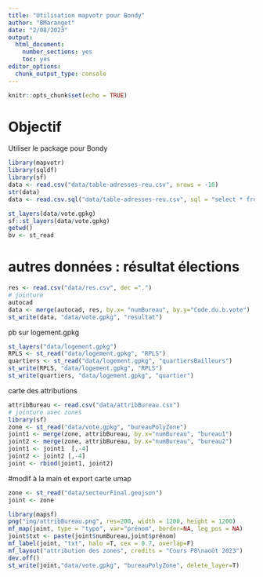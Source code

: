 ```yaml
---
title: "Utilisation mapvotr pour Bondy"
author: "BMaranget"
date: "2/08/2023"
output: 
  html_document: 
    number_sections: yes
    toc: yes
editor_options: 
  chunk_output_type: console
---
```


```r
knitr::opts_chunk$set(echo = TRUE)
```


# Objectif

Utiliser le package pour Bondy

```r
library(mapvotr)
library(sqldf)
library(sf)
data <- read.csv("data/table-adresses-reu.csv", nrows = -10)
str(data)
data <- read.csv.sql("data/table-adresses-reu.csv", sql = "select * from file where code_commune_ref = '93140' ")
```


```r
st_layers(data/vote.gpkg)
sf::st_layers(data/vote.gpkg)
getwd()
bv <- st_read
```



# autres données : résultat élections


```r
res <- read.csv("data/res.csv", dec =".")
# jointure
autocad
data <- merge(autocad, res, by.x= "numBureau", by.y="Code.du.b.vote")
st_write(data, "data/vote.gpkg", "resultat")
```


pb sur logement.gpkg

```r
st_layers("data/logement.gpkg")
RPLS <- st_read("data/logement.gpkg", "RPLS")
quartiers <- st_read("data/logement.gpkg", "quartiersBailleurs")
st_write(RPLS, "data/logement.gpkg", "RPLS")
st_write(quartiers, "data/logement.gpkg", "quartier")
```

carte des attributions

```r
attribBureau <- read.csv("data/attribBureau.csv")
# jointure avec zones 
library(sf)
zone <- st_read("data/vote.gpkg", "bureauPolyZone")
joint1 <- merge(zone, attribBureau, by.x="numBureau", "bureau1")
joint2 <- merge(zone, attribBureau, by.x="numBureau", "bureau2")
joint1 <- joint1  [,-4]
joint2 <- joint2 [,-4]
joint <- rbind(joint1, joint2)
```


#modif à la main et export carte umap


```r
zone <- st_read("data/secteurFinal.geojson")
joint <- zone
```


```r
library(mapsf)
png("img/attribBureau.png", res=200, width = 1200, height = 1200)
mf_map(joint, type = "typo", var="prénom", border=NA, leg_pos = NA)
joint$txt <- paste(joint$numBureau,joint$prénom)
mf_label(joint, "txt", halo =T, cex = 0.7, overlap=F)
mf_layout("attribution des zones", credits = "Cours P8\naoût 2023")
dev.off()
st_write(joint,"data/vote.gpkg", "bureauPolyZone", delete_layer=T)
```

